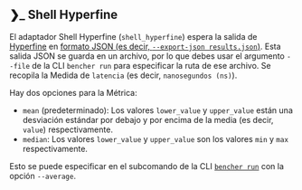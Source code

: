 
## ❯_️ Shell Hyperfine

El adaptador Shell Hyperfine (`shell_hyperfine`) espera la salida de [Hyperfine](https://github.com/sharkdp/hyperfine) en [formato JSON (es decir, `--export-json results.json`)](https://github.com/sharkdp/hyperfine/tree/master/scripts#example).
Esta salida JSON se guarda en un archivo, por lo que debes usar el argumento `--file` de la CLI `bencher run` para especificar la ruta de ese archivo.
Se recopila la Medida de `latencia` (es decir, `nanosegundos (ns)`).

<Hyperfine />

Hay dos opciones para la Métrica:
- `mean` (predeterminado): Los valores `lower_value` y `upper_value` están una desviación estándar por debajo y por encima de la media (es decir, `value`) respectivamente.
- `median`: Los valores `lower_value` y `upper_value` son los valores `min` y `max` respectivamente.

Esto se puede especificar en el subcomando de la CLI <code><a href="/es/docs/explanation/bencher-run/">bencher run</a></code> con la opción `--average`.
